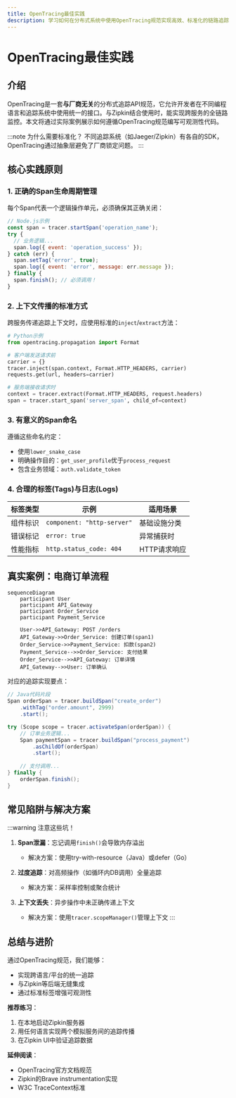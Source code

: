 ```yaml
---
title: OpenTracing最佳实践
description: 学习如何在分布式系统中使用OpenTracing规范实现高效、标准化的链路追踪，包含核心概念、代码示例和真实场景案例。
---
```


# OpenTracing最佳实践

## 介绍

OpenTracing是一套**与厂商无关**的分布式追踪API规范，它允许开发者在不同编程语言和追踪系统中使用统一的接口。与Zipkin结合使用时，能实现跨服务的全链路监控。本文将通过实际案例展示如何遵循OpenTracing规范编写可观测性代码。

:::note 为什么需要标准化？
不同追踪系统（如Jaeger/Zipkin）有各自的SDK，OpenTracing通过抽象层避免了厂商锁定问题。
:::

## 核心实践原则

### 1. 正确的Span生命周期管理

每个Span代表一个逻辑操作单元，必须确保其正确关闭：

```javascript
// Node.js示例
const span = tracer.startSpan('operation_name');
try {
  // 业务逻辑...
  span.log({ event: 'operation_success' });
} catch (err) {
  span.setTag('error', true);
  span.log({ event: 'error', message: err.message });
} finally {
  span.finish(); // 必须调用！
}
```

### 2. 上下文传播的标准方式

跨服务传递追踪上下文时，应使用标准的`inject`/`extract`方法：

```python
# Python示例
from opentracing.propagation import Format

# 客户端发送请求前
carrier = {}
tracer.inject(span.context, Format.HTTP_HEADERS, carrier)
requests.get(url, headers=carrier)

# 服务端接收请求时
context = tracer.extract(Format.HTTP_HEADERS, request.headers)
span = tracer.start_span('server_span', child_of=context)
```

### 3. 有意义的Span命名

遵循这些命名约定：
- 使用`lower_snake_case`
- 明确操作目的：`get_user_profile`优于`process_request`
- 包含业务领域：`auth.validate_token`

### 4. 合理的标签(Tags)与日志(Logs)

| 标签类型       | 示例                          | 适用场景                  |
|----------------|-------------------------------|-------------------------|
| 组件标识       | `component: "http-server"`    | 基础设施分类             |
| 错误标记       | `error: true`                 | 异常捕获时               |
| 性能指标       | `http.status_code: 404`       | HTTP请求响应             |

## 真实案例：电商订单流程

```mermaid
sequenceDiagram
    participant User
    participant API_Gateway
    participant Order_Service
    participant Payment_Service

    User->>API_Gateway: POST /orders
    API_Gateway->>Order_Service: 创建订单(span1)
    Order_Service->>Payment_Service: 扣款(span2)
    Payment_Service-->>Order_Service: 支付结果
    Order_Service-->>API_Gateway: 订单详情
    API_Gateway-->>User: 订单确认
```

对应的追踪实现要点：

```java
// Java代码片段
Span orderSpan = tracer.buildSpan("create_order")
    .withTag("order.amount", 2999)
    .start();

try (Scope scope = tracer.activateSpan(orderSpan)) {
    // 订单业务逻辑...
    Span paymentSpan = tracer.buildSpan("process_payment")
        .asChildOf(orderSpan)
        .start();
    
    // 支付调用...
} finally {
    orderSpan.finish();
}
```

## 常见陷阱与解决方案

:::warning 注意这些坑！
1. **Span泄漏**：忘记调用`finish()`会导致内存溢出
   - 解决方案：使用try-with-resource（Java）或defer（Go）

2. **过度追踪**：对高频操作（如循环内DB调用）全量追踪
   - 解决方案：采样率控制或聚合统计

3. **上下文丢失**：异步操作中未正确传递上下文
   - 解决方案：使用`tracer.scopeManager()`管理上下文
:::

## 总结与进阶

通过OpenTracing规范，我们能够：
- 实现跨语言/平台的统一追踪
- 与Zipkin等后端无缝集成
- 通过标准标签增强可观测性

**推荐练习**：
1. 在本地启动Zipkin服务器
2. 用任何语言实现两个模拟服务间的追踪传播
3. 在Zipkin UI中验证追踪数据

**延伸阅读**：
- OpenTracing官方文档规范
- Zipkin的Brave instrumentation实现
- W3C TraceContext标准